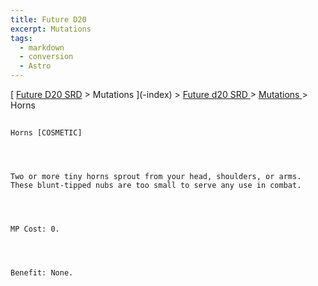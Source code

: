 ```yaml
---
title: Future D20
excerpt: Mutations
tags:
  - markdown
  - conversion
  - Astro
---
```







[
[Future D20 SRD]( / ) > Mutations
     ](-index)
     >
     [
      Future d20 SRD
     ](future-d20-srd-index)
     >
     [
      Mutations
     ](future-d20-srd-mutations-index)
     > Horns
    




## 
    Horns [COSMETIC]
   



    Two or more tiny horns sprout from your head, shoulders, or arms. These blunt-tipped nubs are too small to serve any use in combat.
   



    MP Cost: 0.
   



    Benefit: None.
   





